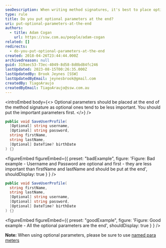 ```yaml
---
seoDescription: When writing method signatures, it's best to place optional parameters at the end, as they tend to be less important and should follow more crucial parameters like first name and last name.
type: rule
title: Do you put optional parameters at the end?
uri: put-optional-parameters-at-the-end
authors:
  - title: Adam Cogan
    url: https://ssw.com.au/people/adam-cogan
related: []
redirects:
  - do-you-put-optional-parameters-at-the-end
created: 2018-04-26T23:44:44.000Z
archivedreason: null
guid: 319aec53-73ec-4049-8d58-8d0bd84fc246
lastUpdated: 2023-08-15T00:26:35.000Z
lastUpdatedBy: Brook Jeynes [SSW]
lastUpdatedByEmail: jeynesbrook@gmail.com
createdBy: TiagoAraujo
createdByEmail: TiagoAraujo@ssw.com.au
---
```


<introEmbed
  body={<>
Optional parameters should be placed at the end of the method signature as optional ones tend to be less important. You should put the important parameters first.
  </>}
/>
```csharp
public void SaveUserProfile(
  [Optional] string username,
  [Optional] string password,
  string firstName,
  string lastName,
  [Optional] DateTime? birthDate
) {}
```

<figureEmbed figureEmbed={{
  preset: "badExample",
  figure: 'Figure: Bad example - Username and Password are optional and first - they are less important than firstName and lastName and should be put at the end',
  shouldDisplay: true
} } />


```csharp
public void SaveUserProfile(
  string firstName,
  string lastName,
  [Optional] string username,
  [Optional] string password,
  [Optional] DateTime? birthDate
) {}
```

<figureEmbed figureEmbed={{
  preset: "goodExample",
  figure: 'Figure: Good example - All the optional parameters are the end',
  shouldDisplay: true
} } />


**Note:** When using optional parameters, please be sure to use [named para meters](/when-to-use-named-parameters)
